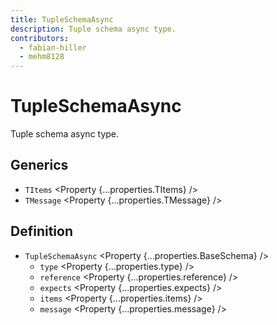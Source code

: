 ```yaml
---
title: TupleSchemaAsync
description: Tuple schema async type.
contributors:
  - fabian-hiller
  - mehm8128
---
```



# TupleSchemaAsync

Tuple schema async type.

## Generics

- `TItems` <Property {...properties.TItems} />
- `TMessage` <Property {...properties.TMessage} />

## Definition

- `TupleSchemaAsync` <Property {...properties.BaseSchema} />
  - `type` <Property {...properties.type} />
  - `reference` <Property {...properties.reference} />
  - `expects` <Property {...properties.expects} />
  - `items` <Property {...properties.items} />
  - `message` <Property {...properties.message} />
